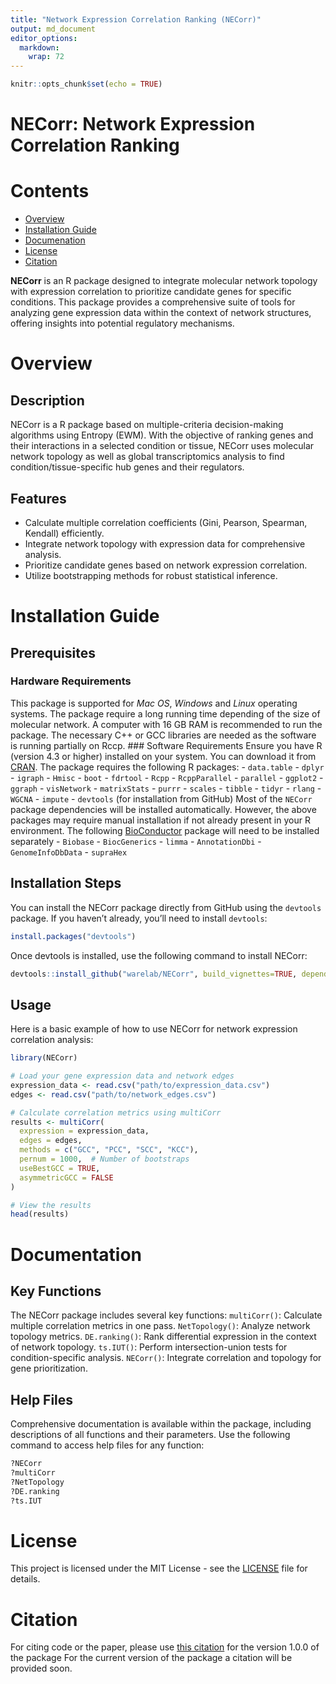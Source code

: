 ```yaml
---
title: "Network Expression Correlation Ranking (NECorr)"
output: md_document
editor_options: 
  markdown: 
    wrap: 72
---
```


```r
knitr::opts_chunk$set(echo = TRUE)
```

# NECorr: Network Expression Correlation Ranking

# Contents

-   [Overview](#Overview)
-   [Installation Guide](#Installation)
-   [Documenation](#Documentation)
-   [License](./LICENSE)
-   [Citation](#citation)

**NECorr** is an R package designed to integrate molecular network
topology with expression correlation to prioritize candidate genes for
specific conditions. This package provides a comprehensive suite of
tools for analyzing gene expression data within the context of network
structures, offering insights into potential regulatory mechanisms.

# Overview {#Overview}

## Description

NECorr is a R package based on multiple-criteria decision-making
algorithms using Entropy (EWM). With the objective of ranking genes and
their interactions in a selected condition or tissue, NECorr uses
molecular network topology as well as global transcriptomics analysis to
find condition/tissue-specific hub genes and their regulators.

## Features

-   Calculate multiple correlation coefficients (Gini, Pearson,
    Spearman, Kendall) efficiently.
-   Integrate network topology with expression data for comprehensive
    analysis.
-   Prioritize candidate genes based on network expression correlation.
-   Utilize bootstrapping methods for robust statistical inference.

# Installation Guide {#Installation}

## Prerequisites

### Hardware Requirements

This package is supported for *Mac OS*, *Windows* and *Linux* operating
systems. The package require a long running time depending of the size
of molecular network. A computer with 16 GB RAM is recommended to run
the package. The necessary C++ or GCC libraries are needed as the
software is running partially on Rccp. \### Software Requirements Ensure
you have R (version 4.3 or higher) installed on your system. You can
download it from [CRAN](https://cran.r-project.org/). The package
requires the following R packages: - `data.table` - `dplyr` - `igraph` -
`Hmisc` - `boot` - `fdrtool` - `Rcpp` - `RcppParallel` - `parallel` -
`ggplot2` - `ggraph` - `visNetwork` - `matrixStats` - `purrr` -
`scales` - `tibble` - `tidyr` - `rlang` - `WGCNA` - `impute` -
`devtools` (for installation from GitHub) Most of the `NECorr` package
dependencies will be installed automatically. However, the above
packages may require manual installation if not already present in your
R environment. The following
[BioConductor](https://www.bioconductor.org/) package will need to be
installed separately - `Biobase` - `BiocGenerics` - `limma` -
`AnnotationDbi` - `GenomeInfoDbData` - `supraHex`

## Installation Steps

You can install the NECorr package directly from GitHub using the
`devtools` package. If you haven't already, you'll need to install
`devtools`:

``` r
install.packages("devtools")
```

Once devtools is installed, use the following command to install NECorr:

``` r
devtools::install_github("warelab/NECorr", build_vignettes=TRUE, dependencies=TRUE, upgrade_dependencies=TRUE)
```

## Usage

Here is a basic example of how to use NECorr for network expression
correlation analysis:

``` r
library(NECorr)

# Load your gene expression data and network edges
expression_data <- read.csv("path/to/expression_data.csv")
edges <- read.csv("path/to/network_edges.csv")

# Calculate correlation metrics using multiCorr
results <- multiCorr(
  expression = expression_data,
  edges = edges,
  methods = c("GCC", "PCC", "SCC", "KCC"),
  pernum = 1000,  # Number of bootstraps
  useBestGCC = TRUE,
  asymmetricGCC = FALSE
)

# View the results
head(results)
```

# Documentation {#Documentation}

## Key Functions

The NECorr package includes several key functions: `multiCorr()`:
Calculate multiple correlation metrics in one pass. `NetTopology()`:
Analyze network topology metrics. `DE.ranking()`: Rank differential
expression in the context of network topology. `ts.IUT()`: Perform
intersection-union tests for condition-specific analysis. `NECorr()`:
Integrate correlation and topology for gene prioritization.

## Help Files

Comprehensive documentation is available within the package, including
descriptions of all functions and their parameters. Use the following
command to access help files for any function:

``` r
?NECorr
?multiCorr
?NetTopology
?DE.ranking
?ts.IUT
```

# License {#License}

This project is licensed under the MIT License - see the
[LICENSE](./LICENSE) file for details.

# Citation {#citation}

For citing code or the paper, please use [this
citation](https://www.biorxiv.org/content/early/2018/05/21/326868) for
the version 1.0.0 of the package For the current version of the package
a citation will be provided soon.
